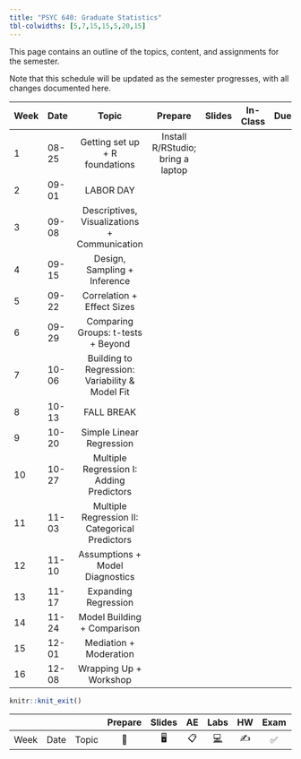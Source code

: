 ```yaml
---
title: "PSYC 640: Graduate Statistics"
tbl-colwidths: [5,7,15,15,5,20,15]
---
```


This page contains an outline of the topics, content, and assignments for the semester.

Note that this schedule will be updated as the semester progresses, with all changes documented here.

::: column-screen-inset-right
| Week | Date | Topic | Prepare | Slides | In-Class | Due |
|:----------|:----------|:---------:|:---------:|:---------:|:---------:|:---------:|
| 1 | 08-25 | Getting set up + R foundations | Install R/RStudio; bring a laptop |  |  |  |
| 2 | 09-01 | LABOR DAY |  |  |  |  |
| 3 | 09-08 | Descriptives, Visualizations + Communication |  |  |  |  |
| 4 | 09-15 | Design, Sampling + Inference |  |  |  |  |
| 5 | 09-22 | Correlation + Effect Sizes |  |  |  |  |
| 6 | 09-29 | Comparing Groups: t-tests + Beyond |  |  |  |  |
| 7 | 10-06 | Building to Regression: Variability & Model Fit |  |  |  |  |
| 8 | 10-13 | FALL BREAK |  |  |  |  |
| 9 | 10-20 | Simple Linear Regression |  |  |  |  |
| 10 | 10-27 | Multiple Regression I: Adding Predictors |  |  |  |  |
| 11 | 11-03 | Multiple Regression II: Categorical Predictors |  |  |  |  |
| 12 | 11-10 | Assumptions + Model Diagnostics |  |  |  |  |
| 13 | 11-17 | Expanding Regression |  |  |  |  |
| 14 | 11-24 | Model Building + Comparison |  |  |  |  |
| 15 | 12-01 | Mediation + Moderation |  |  |  |  |
| 16 | 12-08 | Wrapping Up + Workshop |  |  |  |  |
:::

```r
knitr::knit_exit()
```

|      |      |       | Prepare | Slides | AE  |  Labs  | HW  | Exam | Project |
|------|------|-------|:-------:|:------:|:---:|:------:|:---:|:----:|:-------:|
| Week | Date | Topic |   📖    |   🖥️   | 📋  | [💻]() | ✍️  |  ✅  |   📂    |